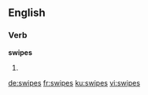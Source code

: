 
==English==

===Verb===
'''swipes'''

# {{en-third-person singular of|swipe}}

[[de:swipes]]
[[fr:swipes]]
[[ku:swipes]]
[[vi:swipes]]